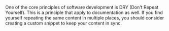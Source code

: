 One of the core principles of software development is DRY (Don't Repeat
Yourself). This is a principle that apply to documentation as
well. If you find yourself repeating the same content in multiple places, you should consider creating a custom snippet to keep your content in sync.

